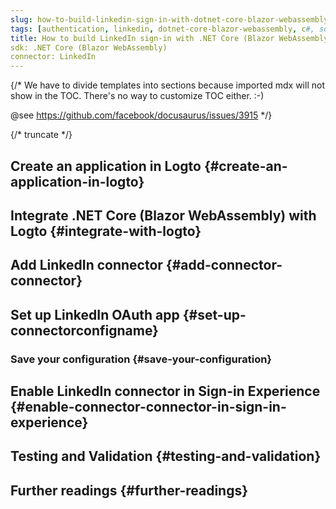 ```yaml
---
slug: how-to-build-linkedin-sign-in-with-dotnet-core-blazor-webassembly-and-logto
tags: [authentication, linkedin, dotnet-core-blazor-webassembly, c#, social-sign-in, sign-in, login]
title: How to build LinkedIn sign-in with .NET Core (Blazor WebAssembly)
sdk: .NET Core (Blazor WebAssembly)
connector: LinkedIn
---
```


{/*
  We have to divide templates into sections because imported mdx will not show in the TOC.
  There's no way to customize TOC either. :-)

  @see https://github.com/facebook/docusaurus/issues/3915
*/}




{/* truncate */}

<Intro connector={connector} sdk=".NET Core (Blazor WebAssembly)" link="https://learn.microsoft.com/en-us/aspnet/core/blazor/hosting-models#blazor-webassembly" />

## Create an application in Logto \{#create-an-application-in-logto}

<CreateApplication type="Single page app" framework=".NET Core (Blazor WebAssembly)" />

## Integrate .NET Core (Blazor WebAssembly) with Logto \{#integrate-with-logto}

<FrameworkGuide />

## Add LinkedIn connector \{#add-connector-connector}

<AddSocialConnector connector={connector} framework=".NET Core (Blazor WebAssembly)" />

## Set up LinkedIn OAuth app \{#set-up-connectorconfigname}

<ConnectorGuide />

### Save your configuration \{#save-your-configuration}

<SaveYourConfiguration connector={connector} />

## Enable LinkedIn connector in Sign-in Experience \{#enable-connector-connector-in-sign-in-experience}

<EnableSocialConnector connector={connector} />

## Testing and Validation \{#testing-and-validation}

<TestingAndValidation connector={connector} sdk=".NET Core (Blazor WebAssembly)" />

## Further readings \{#further-readings}

<FurtherReadings />
